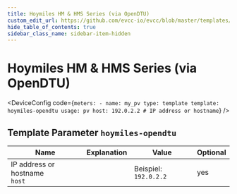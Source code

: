 ```yaml
---
title: Hoymiles HM & HMS Series (via OpenDTU)
custom_edit_url: https://github.com/evcc-io/evcc/blob/master/templates/definition/meter/hoymiles-opendtu.yaml
hide_table_of_contents: true
sidebar_class_name: sidebar-item-hidden
---
```



# Hoymiles HM & HMS Series (via OpenDTU)

<div className="device-detail-container">
  <div className="device-detail-content">
    <DeviceFeatures features="" />

<DeviceConfig code={`meters:
    - name: my_pv
      type: template
      template: hoymiles-opendtu
      usage: pv
      host: 192.0.2.2 # IP address or hostname`}  />
  </div>
  <div className="device-detail-icon">
    <evcc-icon
      type="meter"
      name="hoymiles-hm-and-hms-series-via-opendtu"
      size="400px"
      alt="Hoymiles HM & HMS Series (via OpenDTU)"
      className="device-detail-icon-img"
    ></evcc-icon>
  </div>
</div>

## Template Parameter `hoymiles-opendtu`

| Name | Explanation | Value | Optional |
|-----------|-------------|-------|----------|
| IP address or hostname<br/>`host` |  | Beispiel: `192.0.2.2` | yes |

